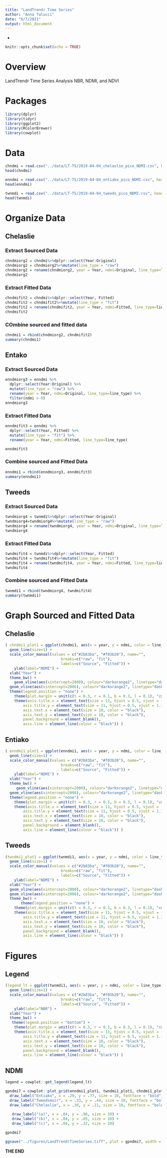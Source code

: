 ```yaml
---
title: "LandTrendr Time Series"
author: "Anna Talucci"
date: "6/7/2021"
output: html_document
---
```


-

```r
knitr::opts_chunk$set(echo = TRUE)
```
# Overview
LandTrendr Time Series Analysis
NBR, NDMI, and NDVI

# Packages
```r
library(dplyr)
library(tidyr)
library(ggplot2)
library(RColorBrewer)
library(cowplot)
```

# Data
```r
chndmi = read.csv("../data/LT-TS/2019-04-04_chelaslie_pico_NDMI.csv", header=TRUE, sep = ",", strip.white = TRUE)
head(chndmi)
```


```r
enndmi = read.csv("../data/LT-TS/2019-04-04_entiako_pico_NDMI.csv", header=TRUE, sep = ",", strip.white = TRUE)
head(enndmi)
```

```r
twnmdi = read.csv("../data/LT-TS/2019-04-04_tweeds_pico_NDMI.csv", header=TRUE, sep = ",", strip.white = TRUE)
head(twnmdi)
```

# Organize Data
## Chelaslie
### Extract Sourced Data
```r
chndmiorg2 = chndmi%>%dplyr::select(Year:Original)
chndmiorg2 = chndmiorg2%>%mutate(line_type = "raw")
chndmiorg2 = rename(chndmiorg2, year = Year, ndmi=Original, line_type=line_type)
chndmiorg2
```

### Extract Fitted Data
```r
chndmifit2 = chndmi%>%dplyr::select(Year, Fitted)
chndmifit2 = chndmifit2%>%mutate(line_type = "fit")
chndmifit2 = rename(chndmifit2, year = Year, ndmi=Fitted, line_type=line_type)
chndmifit2
```

### COmbine sourced and fitted data
```r
chndmi1 = rbind(chndmiorg2, chndmifit2)
summary(chndmi1)
```

## Entako

### Extract Sourced Data
```r
enndmiorg3 = enndmi %>% 
  dplyr::select(Year:Original) %>% 
  mutate(line_type = "raw") %>%
  rename(year = Year, ndmi=Original, line_type=line_type) %>%
  filter(ndmi > 0)
enndmiorg3
```

### Extract Fitted Data
```r
enndmifit3 = enndmi %>% 
  dplyr::select(Year, Fitted) %>%
  mutate(line_type = "fit") %>%
  rename(year = Year, ndmi=Fitted, line_type=line_type)

enndmifit3
```

### Combine sourced and Fitted Data
```r
enndmi1 = rbind(enndmiorg3, enndmifit3)
summary(enndmi1)
```

## Tweeds
### Extract Sourced Data
```r
twndmiorg4 = twnmdi%>%dplyr::select(Year:Original)
twndmiorg4=twndmiorg4%>%mutate(line_type = "raw")
twndmiorg4 = rename(twndmiorg4, year = Year, ndmi=Original, line_type=line_type)
twndmiorg4
```
### Extract Fitted Data
```r
twndmifit4 = twnmdi%>%dplyr::select(Year, Fitted)
twndmifit4 = twndmifit4%>%mutate(line_type = "fit")
twndmifit4 = rename(twndmifit4, year = Year, ndmi=Fitted, line_type=line_type)
twndmifit4
```
### Combine sourced and Fitted Data
```r
twnmdi1 = rbind(twndmiorg4, twndmifit4)
summary(twnmdi1)
```


# Graph Sourced and Fitted Data
## Chelaslie


```r
( chndmi1_plot1 = ggplot(chndmi1, aes(x = year, y = ndmi, color = line_type)) +
  geom_line(size=1) +
  scale_color_manual(values = c("#2b83ba", "#f03b20"), name="",
                         breaks=c("raw", "fit"),
                         labels=c("Source", "Fitted")) +
    ylab(label="NDMI") + 
  xlab("Year") +
  theme_bw() +
    geom_vline(aes(xintercept=2000), colour="darkorange2", linetype="dashed", size=1)  +
  geom_vline(aes(xintercept=2006), colour="darkorange2", linetype="dashed", size=1)  + 
  theme(legend.position = "none") +
    theme(plot.margin = unit(c(t = 0.3, r = 0.1, b = 0.3, l = 0.1), "cm")) +
    theme(axis.title.x = element_text(size = 11, hjust = 0.5, vjust = -0.1),
        axis.title.y = element_text(size = 11, hjust = 0.5, vjust = 1.1),
        axis.text.x = element_text(size = 10, color = "black"),
        axis.text.y = element_text(size = 10, color = "black"),
        panel.background = element_blank(), 
        axis.line = element_line(colour = "black")) )

```



## Entiako


```r

( enndmi1_plot1 = ggplot(enndmi1, aes(x = year, y = ndmi, color = line_type)) +
  geom_line(size=1) +
  scale_color_manual(values = c("#2b83ba", "#f03b20"), name="",
                         breaks=c("raw", "fit"),
                         labels=c("Source", "Fitted")) +
    ylab(label="NDMI") + 
  xlab("Year") +
  theme_bw() +
     geom_vline(aes(xintercept=2000), colour="darkorange2", linetype="dashed", size=1)  +
  geom_vline(aes(xintercept=2006), colour="darkorange2", linetype="dashed", size=1)  +  
  theme(legend.position = "none") +
    theme(plot.margin = unit(c(t = 0.3, r = 0.1, b = 0.3, l = 0.1), "cm")) +
    theme(axis.title.x = element_text(size = 11, hjust = 0.5, vjust = -0.1),
        axis.title.y = element_text(size = 11, hjust = 0.5, vjust = 1.1),
        axis.text.x = element_text(size = 10, color = "black"),
        axis.text.y = element_text(size = 10, color = "black"),
        panel.background = element_blank(), 
        axis.line = element_line(colour = "black")) )


```


## Tweeds 

```r
(twndmi1_plot1 = ggplot(twnmdi1, aes(x = year, y = ndmi, color = line_type)) +
  geom_line(size=1) +
  scale_color_manual(values = c("#2b83ba", "#f03b20"), name="",
                         breaks=c("raw", "fit"),
                         labels=c("Source", "Fitted")) +
    ylab(label="NDMI") + 
  xlab("Year") +
  geom_vline(aes(xintercept=2000), colour="darkorange2", linetype="dashed", size=1)  +
  geom_vline(aes(xintercept=2006), colour="darkorange2", linetype="dashed", size=1)  +
  theme_bw() +
       theme(legend.position = "none") +
    theme(plot.margin = unit(c(t = 0.3, r = 0.1, b = 0.3, l = 0.1), "cm")) +
    theme(axis.title.x = element_text(size = 11, hjust = 0.5, vjust = -0.1),
        axis.title.y = element_text(size = 11, hjust = 0.5, vjust = 1.1),
        axis.text.x = element_text(size = 10, color = "black"),
        axis.text.y = element_text(size = 10, color = "black"),
        panel.background = element_blank(), 
        axis.line = element_line(colour = "black")) )

```



# Figures
## Legend
```r
(legend_lt = ggplot(twnmdi1, aes(x = year, y = ndmi, color = line_type)) +
  geom_line(size=1) +
  scale_color_manual(values = c("#2b83ba", "#f03b20"), name="",
                         breaks=c("raw", "fit"),
                         labels=c("Source", "Fitted")) +
    ylab(label="NBR") + 
  xlab("Year") +
  theme_bw() +
   theme(legend.position = "bottom") +
    theme(plot.margin = unit(c(t = 0.3, r = 0.1, b = 0.3, l = 0.1), "cm")) +
    theme(axis.title.x = element_text(size = 11, hjust = 0.5, vjust = -0.1),
        axis.title.y = element_text(size = 11, hjust = 0.5, vjust = 1.1),
        axis.text.x = element_text(size = 10, color = "black"),
        axis.text.y = element_text(size = 10, color = "black"),
        panel.background = element_blank(), 
        axis.line = element_line(colour = "black")) )
```

## NDMI 
```r
legend = cowplot::get_legend(legend_lt)

gpndmi7 = cowplot::plot_grid(enndmi1_plot1, twndmi1_plot1, chndmi1_plot1, align = "hv", ncol= 1)  +
  draw_label("Entiako", x = .29, y = .77, size = 10, fontface = "bold") +
  draw_label("Tweedsmuir", x = .33, y = .44, size = 10, fontface = "bold") +
  draw_label("Chelaslie", x = .30, y = .11, size = 10, fontface = "bold") +
  
   draw_label("(a)", x = .04, y = .98, size = 10) +
   draw_label("(b)", x = .04, y = .65, size = 10) +
   draw_label("(c)", x = .04, y = .32, size = 10)  

gpndmi7
```




```r
ggsave("../figures/LandTrendrTimeSeries.tiff", plot = gpndmi7, width = 3, height = 6, units = c("in"), dpi=600 )
```

**THE END**